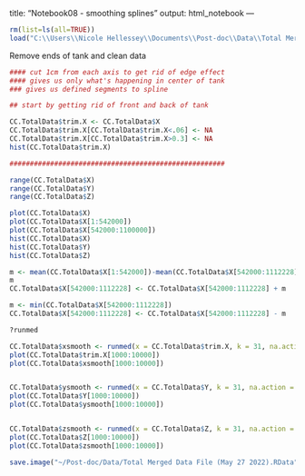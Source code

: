 title: "Notebook08 - smoothing splines"
output: html_notebook
---

```r
rm(list=ls(all=TRUE))
load("C:\\Users\\Nicole Hellessey\\Documents\\Post-doc\\Data\\Total Merged Data File (April 26 2021).Rdata")
```

Remove ends of tank and clean data

```r
#### cut 1cm from each axis to get rid of edge effect
#### gives us only what's happening in center of tank 
### gives us defined segments to spline

## start by getting rid of front and back of tank 

CC.TotalData$trim.X <- CC.TotalData$X
CC.TotalData$trim.X[CC.TotalData$trim.X<.06] <- NA
CC.TotalData$trim.X[CC.TotalData$trim.X>0.3] <- NA
hist(CC.TotalData$trim.X)

#####################################################

range(CC.TotalData$X)
range(CC.TotalData$Y)
range(CC.TotalData$Z)

plot(CC.TotalData$X)
plot(CC.TotalData$X[1:542000])
plot(CC.TotalData$X[542000:1100000])
hist(CC.TotalData$X)
hist(CC.TotalData$Y)
hist(CC.TotalData$Z)

m <- mean(CC.TotalData$X[1:542000])-mean(CC.TotalData$X[542000:1112228])  ## correcting for video camera shift
m
CC.TotalData$X[542000:1112228] <- CC.TotalData$X[542000:1112228] + m

m <- min(CC.TotalData$X[542000:1112228])
CC.TotalData$X[542000:1112228] <- CC.TotalData$X[542000:1112228] - m


```

```r
?runmed

CC.TotalData$xsmooth <- runmed(x = CC.TotalData$trim.X, k = 31, na.action = 'na.omit')  ## optimum number for smoothing (try 31 to 101)
plot(CC.TotalData$trim.X[1000:10000])
plot(CC.TotalData$xsmooth[1000:10000])


CC.TotalData$ysmooth <- runmed(x = CC.TotalData$Y, k = 31, na.action = 'na.omit')
plot(CC.TotalData$Y[1000:10000])
plot(CC.TotalData$ysmooth[1000:10000])


CC.TotalData$zsmooth <- runmed(x = CC.TotalData$Z, k = 31, na.action = 'na.omit')
plot(CC.TotalData$Z[1000:10000])
plot(CC.TotalData$zsmooth[1000:10000])
```


```r
save.image("~/Post-doc/Data/Total Merged Data File (May 27 2022).RData")
```

